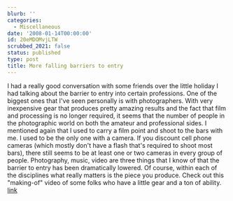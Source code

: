 ```yaml
---
blurb: ''
categories:
  - Miscellaneous
date: '2008-01-14T00:00:00'
id: 20eMDOMvjLTW
scrubbed_2021: false
status: published
type: post
title: More falling barriers to entry
---
```


I had a really good conversation with some friends over the little
holiday I had talking about the barrier to entry into certain
professions. One of the biggest ones that I've seen personally is
with photographers. With very inexpensive gear that produces pretty
amazing results and the fact that film and processing is no longer
required, it seems that the number of people in the photographic
world on both the amateur and professional sides. I mentioned again
that I used to carry a film point and shoot to the bars with me. I
used to be the only one with a camera. If you discount cell phone
cameras (which mostly don't have a flash that's required to shoot
most bars), there still seems to be at least one or two cameras in
every group of people. Photography, music, video are three things
that I know of that the barrier to entry has been dramatically
lowered. Of course, within each of the disciplines what really
matters is the piece you produce. Check out this "making-of" video
of some folks who have a little gear and a ton of ability.
[link](http://kk.org/ct2/2008/01/extraless-films.php)
